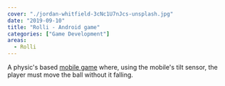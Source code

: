 ```yaml
---
cover: "./jordan-whitfield-3cNc1U7nJcs-unsplash.jpg"
date: "2019-09-10"
title: "Rolli - Android game"
categories: ["Game Development"]
areas:
  - Rolli
---
```

A physic's based [mobile game](https://play.google.com/store/apps/details?id=com.rorostudios.rolli) where, using the mobile's tilt sensor, the player must move the ball without it falling.